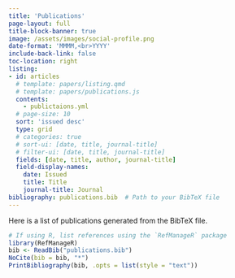 ```yaml
---
title: 'Publications'
page-layout: full
title-block-banner: true
image: /assets/images/social-profile.png
date-format: 'MMMM,<br>YYYY'
include-back-link: false
toc-location: right
listing:
- id: articles 
  # template: papers/listing.qmd
  # template: papers/publications.js
  contents:
    - publictaions.yml
  # page-size: 10
  sort: 'issued desc'
  type: grid
  # categories: true
  # sort-ui: [date, title, journal-title]
  # filter-ui: [date, title, journal-title]
  fields: [date, title, author, journal-title]
  field-display-names:
    date: Issued
    title: Title
    journal-title: Journal
bibliography: publications.bib  # Path to your BibTeX file
---
```


:::{#articles}
:::

::: {#pubs}
Here is a list of publications generated from the BibTeX file.
:::

```r
# If using R, list references using the `RefManageR` package
library(RefManageR)
bib <- ReadBib("publications.bib")
NoCite(bib = bib, "*")
PrintBibliography(bib, .opts = list(style = "text"))
```
